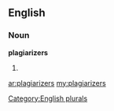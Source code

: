 ==English==

===Noun===
'''plagiarizers'''

# {{plural of|[[plagiarizer]]}}

[[Category:English plurals]]

[[ar:plagiarizers]]
[[my:plagiarizers]]